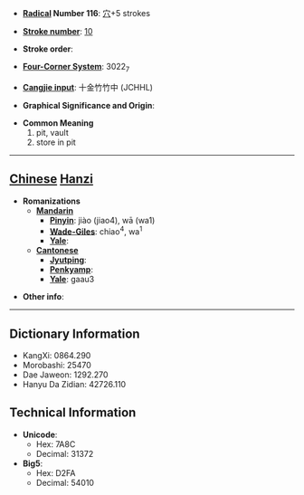 * '''[[Wiktionary:Chinese radical index| Radical]] Number 116''': [[Wiktionary:Chinese radical index 穴|穴]]+5 strokes

* '''[[Wiktionary:Chinese total strokes index|Stroke number]]''': [[Wiktionary:Chinese total strokes index 10|10]]

* '''Stroke order''': 

* '''[[Wiktionary:Chinese four corner index|Four-Corner System]]''': 3022<sub>7</sub>

* '''[[Wiktionary:Chinese Cangjie index|Cangjie input]]''': 十金竹竹中 (JCHHL)

* '''Graphical Significance and Origin''': 

* '''Common Meaning'''
*#pit, vault
*# store in pit


----

== [[Chinese]] [[Hanzi]] ==

* '''Romanizations'''
** '''[[Mandarin]]'''
*** '''[[Pinyin]]''': jiào (jiao4), wā (wa1)
*** '''[[Wade-Giles]]''': chiao<sup>4</sup>, wa<sup>1</sup>
*** '''[[Yale]]''': 
** '''[[Cantonese]]'''
*** '''[[Jyutping]]''':
*** '''[[Penkyamp]]''': 
*** '''[[Yale]]''': gaau3

* '''Other info''': 

----

== Dictionary Information ==

* KangXi: 0864.290
* Morobashi: 25470
* Dae Jaweon: 1292.270
* Hanyu Da Zidian: 42726.110

== Technical Information ==

* '''Unicode''':
** Hex: 7A8C
** Decimal: 31372
* '''Big5''':
** Hex: D2FA
** Decimal: 54010